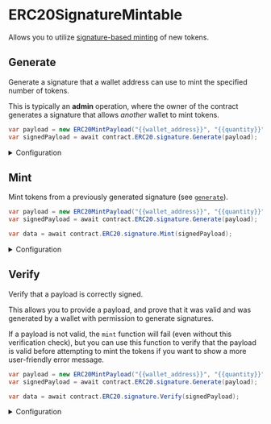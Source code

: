 # ERC20SignatureMintable

Allows you to utilize [signature-based minting](/glossary/signature-based-minting) of new tokens.

## Generate

Generate a signature that a wallet address can use to mint the specified number of tokens.

This is typically an **admin** operation, where the owner of the contract generates a signature that allows _another_ wallet to mint tokens.

```csharp
var payload = new ERC20MintPayload("{{wallet_address}}", "{{quantity}}");
var signedPayload = await contract.ERC20.signature.Generate(payload);
```

<details>
  <summary>Configuration</summary>
  <div>

The information you provide to the `generate` function outlines what the signature can be used for.

The `quantity` and `to` fields are required, while the rest are optional.

#### to

The wallet address that can use this signature to mint tokens.

This is to prevent another wallet from intercepting the signature and using it to mint tokens for themselves.

Must be a `string`.

#### quantity

The number of tokens this signature can be used to mint.

Must be a `string`

</div>
</details>

## Mint

Mint tokens from a previously generated signature (see [`generate`](#generate)).

```csharp
var payload = new ERC20MintPayload("{{wallet_address}}", "{{quantity}}");
var signedPayload = await contract.ERC20.signature.Generate(payload);

var data = await contract.ERC20.signature.Mint(signedPayload);
```

<details>
  <summary>Configuration</summary>
  <div>

#### signedPayload

The signature created by the [`generate`](#generate) function.

The typical pattern is the **admin** generates a signature, and the **user** uses it to mint the tokens, under the conditions specified in the signature.

</div>
</details>

## Verify

Verify that a payload is correctly signed.

This allows you to provide a payload,
and prove that it was valid and was generated by a wallet with permission to generate signatures.

If a payload is not valid, the `mint` function will fail (even without this verification check),
but you can use this function to verify that the payload is valid before attempting to mint the tokens
if you want to show a more user-friendly error message.

```csharp
var payload = new ERC20MintPayload("{{wallet_address}}", "{{quantity}}");
var signedPayload = await contract.ERC20.signature.Generate(payload);

var data = await contract.ERC20.signature.Verify(signedPayload);
```

<details>
  <summary>Configuration</summary>
  <div>

#### signedPayload

The payload to verify.

See [`generate`](#generate) for details.

</div>
</details>
